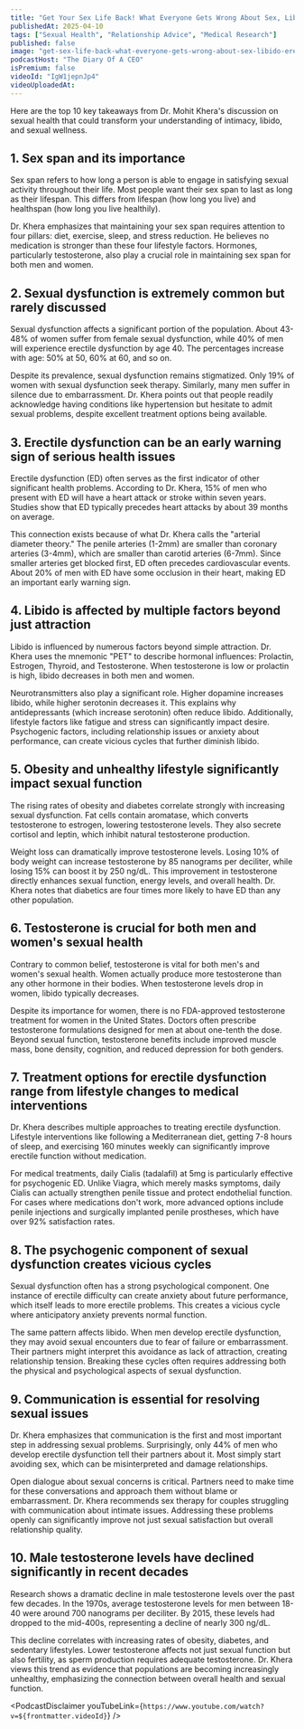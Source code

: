 ```yaml
---
title: "Get Your Sex Life Back! What Everyone Gets Wrong About Sex, Libido & Erectile Dysfunction - Dr Khera"
publishedAt: 2025-04-10
tags: ["Sexual Health", "Relationship Advice", "Medical Research"]
published: false
image: "get-sex-life-back-what-everyone-gets-wrong-about-sex-libido-erectile-dysfunction-mohit-khera.jpg"
podcastHost: "The Diary Of A CEO"
isPremium: false
videoId: "IgW1jepnJp4"
videoUploadedAt:
---
```



<PodcastSummaryPageLayout frontmatter={frontmatter}>

Here are the top 10 key takeaways from Dr. Mohit Khera's discussion on sexual health that could transform your understanding of intimacy, libido, and sexual wellness.

## 1. Sex span and its importance

Sex span refers to how long a person is able to engage in satisfying sexual activity throughout their life. Most people want their sex span to last as long as their lifespan. This differs from lifespan (how long you live) and healthspan (how long you live healthily).

Dr. Khera emphasizes that maintaining your sex span requires attention to four pillars: diet, exercise, sleep, and stress reduction. He believes no medication is stronger than these four lifestyle factors. Hormones, particularly testosterone, also play a crucial role in maintaining sex span for both men and women.

## 2. Sexual dysfunction is extremely common but rarely discussed

Sexual dysfunction affects a significant portion of the population. About 43-48% of women suffer from female sexual dysfunction, while 40% of men will experience erectile dysfunction by age 40. The percentages increase with age: 50% at 50, 60% at 60, and so on.

Despite its prevalence, sexual dysfunction remains stigmatized. Only 19% of women with sexual dysfunction seek therapy. Similarly, many men suffer in silence due to embarrassment. Dr. Khera points out that people readily acknowledge having conditions like hypertension but hesitate to admit sexual problems, despite excellent treatment options being available.

## 3. Erectile dysfunction can be an early warning sign of serious health issues

Erectile dysfunction (ED) often serves as the first indicator of other significant health problems. According to Dr. Khera, 15% of men who present with ED will have a heart attack or stroke within seven years. Studies show that ED typically precedes heart attacks by about 39 months on average.

This connection exists because of what Dr. Khera calls the "arterial diameter theory." The penile arteries (1-2mm) are smaller than coronary arteries (3-4mm), which are smaller than carotid arteries (6-7mm). Since smaller arteries get blocked first, ED often precedes cardiovascular events. About 20% of men with ED have some occlusion in their heart, making ED an important early warning sign.

## 4. Libido is affected by multiple factors beyond just attraction

Libido is influenced by numerous factors beyond simple attraction. Dr. Khera uses the mnemonic "PET" to describe hormonal influences: Prolactin, Estrogen, Thyroid, and Testosterone. When testosterone is low or prolactin is high, libido decreases in both men and women.

Neurotransmitters also play a significant role. Higher dopamine increases libido, while higher serotonin decreases it. This explains why antidepressants (which increase serotonin) often reduce libido. Additionally, lifestyle factors like fatigue and stress can significantly impact desire. Psychogenic factors, including relationship issues or anxiety about performance, can create vicious cycles that further diminish libido.

## 5. Obesity and unhealthy lifestyle significantly impact sexual function

The rising rates of obesity and diabetes correlate strongly with increasing sexual dysfunction. Fat cells contain aromatase, which converts testosterone to estrogen, lowering testosterone levels. They also secrete cortisol and leptin, which inhibit natural testosterone production.

Weight loss can dramatically improve testosterone levels. Losing 10% of body weight can increase testosterone by 85 nanograms per deciliter, while losing 15% can boost it by 250 ng/dL. This improvement in testosterone directly enhances sexual function, energy levels, and overall health. Dr. Khera notes that diabetics are four times more likely to have ED than any other population.

## 6. Testosterone is crucial for both men and women's sexual health

Contrary to common belief, testosterone is vital for both men's and women's sexual health. Women actually produce more testosterone than any other hormone in their bodies. When testosterone levels drop in women, libido typically decreases.

Despite its importance for women, there is no FDA-approved testosterone treatment for women in the United States. Doctors often prescribe testosterone formulations designed for men at about one-tenth the dose. Beyond sexual function, testosterone benefits include improved muscle mass, bone density, cognition, and reduced depression for both genders.

## 7. Treatment options for erectile dysfunction range from lifestyle changes to medical interventions

Dr. Khera describes multiple approaches to treating erectile dysfunction. Lifestyle interventions like following a Mediterranean diet, getting 7-8 hours of sleep, and exercising 160 minutes weekly can significantly improve erectile function without medication.

For medical treatments, daily Cialis (tadalafil) at 5mg is particularly effective for psychogenic ED. Unlike Viagra, which merely masks symptoms, daily Cialis can actually strengthen penile tissue and protect endothelial function. For cases where medications don't work, more advanced options include penile injections and surgically implanted penile prostheses, which have over 92% satisfaction rates.

## 8. The psychogenic component of sexual dysfunction creates vicious cycles

Sexual dysfunction often has a strong psychological component. One instance of erectile difficulty can create anxiety about future performance, which itself leads to more erectile problems. This creates a vicious cycle where anticipatory anxiety prevents normal function.

The same pattern affects libido. When men develop erectile dysfunction, they may avoid sexual encounters due to fear of failure or embarrassment. Their partners might interpret this avoidance as lack of attraction, creating relationship tension. Breaking these cycles often requires addressing both the physical and psychological aspects of sexual dysfunction.

## 9. Communication is essential for resolving sexual issues

Dr. Khera emphasizes that communication is the first and most important step in addressing sexual problems. Surprisingly, only 44% of men who develop erectile dysfunction tell their partners about it. Most simply start avoiding sex, which can be misinterpreted and damage relationships.

Open dialogue about sexual concerns is critical. Partners need to make time for these conversations and approach them without blame or embarrassment. Dr. Khera recommends sex therapy for couples struggling with communication about intimate issues. Addressing these problems openly can significantly improve not just sexual satisfaction but overall relationship quality.

## 10. Male testosterone levels have declined significantly in recent decades

Research shows a dramatic decline in male testosterone levels over the past few decades. In the 1970s, average testosterone levels for men between 18-40 were around 700 nanograms per deciliter. By 2015, these levels had dropped to the mid-400s, representing a decline of nearly 300 ng/dL.

This decline correlates with increasing rates of obesity, diabetes, and sedentary lifestyles. Lower testosterone affects not just sexual function but also fertility, as sperm production requires adequate testosterone. Dr. Khera views this trend as evidence that populations are becoming increasingly unhealthy, emphasizing the connection between overall health and sexual function.

<PodcastDisclaimer
  youTubeLink={`https://www.youtube.com/watch?v=${frontmatter.videoId}`}
/>

</PodcastSummaryPageLayout>
